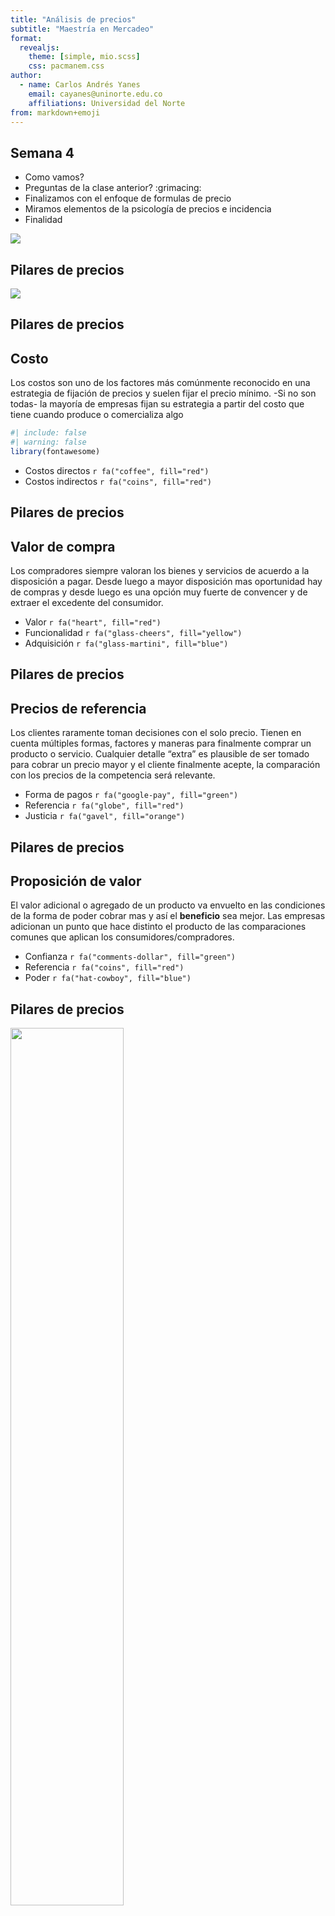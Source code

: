 ```yaml
---
title: "Análisis de precios"
subtitle: "Maestría en Mercadeo"
format:
  revealjs: 
    theme: [simple, mio.scss]
    css: pacmanem.css
author:
  - name: Carlos Andrés Yanes
    email: cayanes@uninorte.edu.co
    affiliations: Universidad del Norte
from: markdown+emoji
---
```


## Semana 4

::: incremental
-   Como vamos?
-   Preguntas de la clase anterior? :grimacing:
-   Finalizamos con el enfoque de formulas de precio
-   Miramos elementos de la psicología de precios e incidencia
-   Finalidad
:::

::: {layout="[-5,6]" layout-valign="bottom"}
![](graphs/pic2clas1.png)
:::

## Pilares de precios

![](graphs/Estp41.png)


## Pilares de precios

:::{.fragment}
:::{.callout-note}
## Costo
Los [costos]{.reder} son uno de los factores más comúnmente reconocido en una estrategia de fijación de precios y suelen fijar el precio mínimo. -Si no son todas- la mayoría de empresas fijan su estrategia a partir del costo que tiene cuando produce o comercializa algo
:::
:::

:::{.fragment}
```r
#| include: false
#| warning: false
library(fontawesome)
```

- Costos directos `r fa("coffee", fill="red")`
- Costos indirectos `r fa("coins", fill="red")`
:::

## Pilares de precios

:::{.fragment}
:::{.callout-note}
## Valor de compra
Los [compradores]{.alert} siempre valoran los bienes y servicios de acuerdo a la [disposición a pagar]{.blur}. Desde luego a mayor disposición mas oportunidad hay de compras y desde luego es una opción muy fuerte de convencer y de extraer el excedente del consumidor.
:::
:::

:::{.fragment}
- Valor `r fa("heart", fill="red")`
- Funcionalidad `r fa("glass-cheers", fill="yellow")`
- Adquisición `r fa("glass-martini", fill="blue")`
:::

## Pilares de precios

:::{.fragment}
:::{.callout-tip}
## Precios de referencia
Los [clientes]{.alert} raramente toman decisiones con el solo precio. Tienen en cuenta múltiples formas, factores y maneras para finalmente [comprar]{.cupp} un producto o servicio. Cualquier detalle "extra" es plausible de ser tomado para cobrar un precio mayor y el cliente finalmente acepte, la comparación con los precios de la competencia será relevante.
:::
:::

:::{.fragment}
- Forma de pagos `r fa("google-pay", fill="green")`
- Referencia `r fa("globe", fill="red")`
- Justicia `r fa("gavel", fill="orange")`
:::

## Pilares de precios

:::{.fragment}
:::{.callout-important}
## Proposición de valor
El [valor]{.alert} adicional o agregado de un producto va envuelto en las condiciones de la forma de poder cobrar mas y así el **beneficio** sea mejor. Las empresas adicionan un punto que hace distinto el producto de las comparaciones comunes que aplican los consumidores/compradores.
:::
:::

:::{.fragment}
- Confianza `r fa("comments-dollar", fill="green")`
- Referencia `r fa("coins", fill="red")`
- Poder `r fa("hat-cowboy", fill="blue")`
:::

## Pilares de precios

:::{.fragment}
![](graphs/rolesenin.png){width=60%}
:::

## Pilares de precios

:::{.fragment}
![](graphs/invprice.png)
:::

## Ecosistema de precios

:::{.fragment}
![](graphs/c4n2.png){width=80%}
:::

## Estipulación natural del precio

:::{.fragment}
![](graphs/c4n3.png)
:::

## Estipulación del precio en pilares

:::{.fragment}
![](graphs/c4n1.png)
:::

## Estipulación del precio creando valor 1

:::{.fragment}
![](graphs/c4n4.png){width=80%}
:::

## Estipulación del precio creando valor 2

:::{.fragment}
![](graphs/c4primboun.png)
:::


## Precios por visión

```r
#| include: false
options(htmltools.dir.version = FALSE)
library(pacman)
p_load(ggthemes, readxl, viridis, knitr, dslabs, gapminder, extrafont, Ecdat, wooldridge, tidyverse, magrittr, janitor, kableExtra, flextable)
# Colores y definición
red_pink <- "#e64173"
met_slate <- "#272822" # metropolis font color 
purple <- "#9370DB"
green <- "#007935"
light_green <- "#7DBA97"
orange <- "#FD5F00"
turquoise <- "#44C1C4"
red <- "#b92e34"

# Knitr opciones
opts_chunk$set(
  comment = "#>",
  fig.align = "center",
  fig.height = 7,
  fig.width = 10.5,
  #dpi = 300,
  #cache = T,
  warning = F,
  message = F
)  
theme_simple <- theme_bw() + theme(
  axis.line = element_line(color = met_slate),
  panel.grid = element_blank(),
  rect = element_blank(),
  strip.text = element_blank(),
  text = element_text(family = "Fira Sans", color = met_slate, size = 17),
  axis.text.x = element_text(size = 12),
  axis.text.y = element_text(size = 12),
  axis.ticks = element_blank()
)
theme_market <- theme_bw() + theme(
  axis.line = element_line(color = met_slate),
  panel.grid = element_blank(),
  rect = element_blank(),
  strip.text = element_blank(),
  text = element_text(family = "Fira Sans", color = met_slate, size = 17),
  axis.title.x = element_text(hjust = 1, size = 17),
  axis.title.y = element_text(hjust = 1, angle = 0, size = 17),
  axis.ticks = element_blank()
)
theme_gif <- theme_bw() + theme(
  axis.line = element_line(color = met_slate),
  panel.grid = element_blank(),
  rect = element_blank(),
  text = element_text(family = "Fira Sans", color = met_slate, size = 17),
  axis.text.x = element_text(size = 12),
  axis.text.y = element_text(size = 12),
  axis.ticks = element_blank()
)
wrapper <- function(x, ...) paste(strwrap(x, ...), collapse = "\n")
```

:::{.fragment}

```r
data.frame(
  A = c("Chocolate", "Cappuccino", "Café Mocca", "Mocca con Chocolate Blanco", "Cappuccino 20onz"),
  B = c(5500, 6300, 6800, 6950, 7200))%>% 
  kable(
  escape = F,
  col.names = c("Tipo", "Precio de venta"),
  align = c("l", "c")
) %>%
row_spec(1:5, color = met_slate) %>%
row_spec(1:5, extra_css = "line-height: 110%;") %>% 
column_spec(1, italic = T, color = met_slate)
```
:::

## Precios por visión

```r
data.frame(
  A = c("Chocolate", "Cafe con crema", "Café con leche", "Café, leche y Chocolate Blanco", "Café con leche 20onz"),
  B = c(3500, 4100, 4300, 4625, 5100))%>%
kable(
  escape = F,
  col.names = c("Tipo", "Precio de venta"),
  align = c("l", "c")
) %>%
row_spec(1:5, color = met_slate) %>%
row_spec(1:5, extra_css = "line-height: 110%;") %>% 
column_spec(1, italic = T, color = met_slate)
```


## Generalidades
### A tener en cuenta

:::{.incremental}
- Cada [empresa]{.alert} implementa su estrategía de acuerdo a lo que observa que hacen los demás
- Desde luego aquella que tiene mucho [poder de mercado]{.bg style="--col: #FFFF00"} estipula propiamente sus precios porque no hay competencia cerca e inclusive no la posee (caso monopolio).
- La estrategia mas [fácil]{.oranger} es la que va por establecer el precio a partir de los costos y mark-up que posee.
:::

## Usando las ventas para evaluar
### Decisiones de precios

:::{.incremental}
- La idea que el [crecimiento de las ventas]{.reder} es la medida propia de las empresas, ya que esta estipulado en las mentes de los gerentes
- Cuando se compara con otras [marcas]{.cupp} o competencia y algunas tienen que ver con el nivel de [lealtad]{.blur}
- Si la empresa conoce su [beneficio marginal]{.oranger}, el deseo o cambio esperado en ventas será usado de forma [precisa]{.under}
:::

# Pregunta :thinking:  
- Si se da un 10% de descuento del precio del lubricante que actualmente esta en $21.000 y hay un margen de ganancia estipulado del 50%. [¿Cuál es el incremento mínimo del volumen de ventas que necesitará la empresa para aumentar su beneficio sin afectar el nivel actual?]{.reder}

## Ventas{.smaller} 

:::{.fragment}
- Vamos a usar lo siguiente:
:::

:::{.fragment}
- La formula es:
$$\text{Volumen % de ventas}= \dfrac{\text{- Cambio %  en el precio}}{\text{Margen}+\text{Cambio % en el precio}}$$
:::

:::{.fragment}
[Interpretación:]{.reder} Después que: $(-10\%/50\%+(-10\%))=25\%$ "Si hay un descuento del 10%, la estación de servicio debe incrementar el cambio de aceite (ventas) en un 25%".
:::

## Ventas

![](graphs/c4pric.png)

# Ingreso marginal

Actualmente una empresa vende 40 jabones a un Precio de $100, pero la curva de demanda nos dice que para comprar un jabon adicional debemos bajar el precio a P=99. ¿Cuánto es el [ingreso marginal]{.under} de esa firma?

## Ingreso marginal

:::{.fragment}
> Aquel ingreso adicional que optiene la firma por vender una unidad adicional
:::

:::{.fragment}
- Ingresos de antes: 40 x `$100`=`$4000`  
:::

:::{.fragment}
Los ingresos de... ahora: 41 x `$99`=`$4059`
:::

:::{.fragment}
El ingreso marginal es `$59`.
Miren que el $Img < Precio$.
:::

:::{.fragment .fade-up}
¿Debe vender el jabon adicional?
:::

## Segmentación en precio

:::{.fragment}
- Imagine lo **siguiente**:

|              |DAP A  |DAP B  |
|--------------|-------|-------|
|Segmento X    |    30$|    125|
|Segmento Y    |    50 |    100|
:::

:::{.fragment}
- Note que los del segmento [X]{.oranger} valoran mucho mas el [producto B]{.bg style="--col: #4285F4"} que los del otro Segmento. Pero en cambio los del segmento [Y]{.reder} valoran mas el [producto A]{.bg style="--col: #FF8000"}.
:::

:::{.fragment}
- Como establecer el [precio]{.under} correcto para cada segmento?
:::

## Segmentación en precio

:::{.fragment}
Si el [producto A]{.bg style="--col: #FF8000"} se vende en `$50` solo el segmento [Y]{.reder} lo comprará y el beneficio por unidad será de `$50`.   
:::

:::{.fragment}
En cambio si lo vende en `$30` lo compraran ambos segmentos y su beneficio será de `$60`... va ganando por ahí
:::

:::{.fragment}
Ahora, si hacemos lo mismo con el [producto B]{.bg style="--col: #4285F4"} y se ofrece a un precio de `$100` la empresa ganará `$200` que en lugar de solo `$125`
:::

:::{.fragment}
Mire que si vende así, su ganancia total es de `$260`
:::

## Segmentación en precio

:::{.fragment}
Considera que es suficiente eso? puede la empresa hacer mas dinero `r fa ("money-bill-alt", fill="green")`?
:::

:::{.fragment}
La respuesta es si!!
:::

:::{.fragment}
:::{.callout-warning}
## Estrategia tipo cesta
La empresa puede vender de forma [combinada]{.bg style="--col: #FFFF00"}, es decir, ofrecer ambos producto en combinación, paquete o comunmente le dicen "combo".
:::
:::

## Segmentación en precio

:::{.fragment}
Sumemos las valoraciones de cada segmento. El Grupo [X]{.oranger}  $30(A)+125(B)=155$ y para el segmento [Y]{.reder} es de $50(A)+100(B)=150$, entonces podemos [cobrar]{.under} un precio de `$150` y la empresa venderá (A+B) productos y de esa manera su ganancia por combo será de `$300` y este es mucho mejor beneficio que los `$260` que anteriormente ganaba.
:::

:::{.fragment}
La noción de precios por suscripción y planes en combo es mucho mejor en la disponibilidad a pagar y ofrecer [paquetes]{.reder}. De esa manera extrae mejor el excedente de los consumidores.
:::

# Sensibilidad en el precio

## Sobre el consumo

::::{.columns}
::: {.column width="70%"}
```r
x <- 0:10
demand <- function(x) 10 - x
demand_2 <- function(x) 12 - x
supply <- function(x) 1 + x

q_1 <- uniroot(function(x) demand(x) - supply(x), range(x))$root
p_1 <- demand(q_1)

q_2 <- uniroot(function(x) demand_2(x) - supply(x), range(x))$root
p_2 <- demand_2(q_2)

base <- ggplot(data = data.frame(x = 0), mapping = aes(x = x)) +
  scale_x_continuous(limits = c(0, 10.5), expand = c(0, 0), breaks = c(q_1), labels = c(expression(Q^"*"))) +
  scale_y_continuous(limits = c(0, 10.5), expand = c(0, 0), breaks = c(p_1), labels = c(expression(P^"*"))) +
  theme_market +
  labs(x = "Q", y = "P") +
  stat_function(fun = demand, color = red_pink, size = 1) +
  stat_function(fun = supply, color = purple, size = 1) +
  geom_point(x = q_1, y = p_1, color = met_slate, size = 2) +
  #geom_point(x = q_2, y = p_2, color = met_slate, size = 2) +
  geom_segment(x = 0, xend = q_1, y = p_1, yend = p_1, color = met_slate, linetype = "dashed", size = 1) +
  #geom_segment(x = 0, xend = q_2, y = p_2, yend = p_2, color = met_slate, linetype = "dashed", size = 1) +
  geom_segment(x = q_1, xend = q_1, y = 0, yend = p_1, color = met_slate, linetype = "dashed", size = 1) +
  #geom_segment(x = q_2, xend = q_2, y = 0, yend = p_2, color = met_slate, linetype = "dashed", size = 1) +
  annotate("text", label = expression(D[1]), x = 10, y = 0.65, color = red_pink, family = "Fira Sans", size = 9) +
  annotate("text", label = "S", x = 9.2, y = 9.65, color = purple, family = "Fira Sans", size = 9)

base
```
:::

::: {.column width="30%"}
- Demanda y oferta acordes
- Si aumenta la disponibilidad a pagar
:::
::::

## Sobre el consumo

::::{.columns}
::: {.column width="70%"}
```r
x <- 0:10
demand <- function(x) 10 - x
demand_2 <- function(x) 12 - x
supply <- function(x) 1 + x

q_1 <- uniroot(function(x) demand(x) - supply(x), range(x))$root
p_1 <- demand(q_1)

q_2 <- uniroot(function(x) demand_2(x) - supply(x), range(x))$root
p_2 <- demand_2(q_2)

demand_increase <- ggplot(data = data.frame(x = 0), mapping = aes(x = x)) +
  scale_x_continuous(limits = c(0, 10.5), expand = c(0, 0), breaks = c(q_2), labels = c(expression(Q^"*"))) +
  scale_y_continuous(limits = c(0, 10.5), expand = c(0, 0), breaks = c(p_2), labels = c(expression(P^"*"))) +
  theme_market +
  labs(x = "Q", y = "P") +
  stat_function(fun = demand, color = red_pink, size = 1, alpha = 0.5) +
  stat_function(fun = demand_2, color = red_pink, size = 1) +
  stat_function(fun = supply, color = purple, size = 1) +
  geom_point(x = q_1, y = p_1, color = met_slate, size = 2, alpha = 0.5) +
  geom_point(x = q_2, y = p_2, color = met_slate, size = 2) +
  geom_segment(x = 0, xend = q_1, y = p_1, yend = p_1, color = met_slate, linetype = "dashed", size = 1, alpha = 0.5) +
  geom_segment(x = 0, xend = q_2, y = p_2, yend = p_2, color = met_slate, linetype = "dashed", size = 1) +
  geom_segment(x = q_1, xend = q_1, y = 0, yend = p_1, color = met_slate, linetype = "dashed", size = 1, alpha = 0.5) +
  geom_segment(x = q_2, xend = q_2, y = 0, yend = p_2, color = met_slate, linetype = "dashed", size = 1) +
  geom_segment(aes(x = 6 + 0.2, y = 4, xend = 8 - 0.2, yend = 4), arrow = arrow(angle = 20, length = unit(0.4,"cm"), type = "closed"), color = met_slate, size = 1) + 
  annotate("text", label = expression(D[1]), x = 10, y = 0.65, color = red_pink, family = "Fira Sans", size = 9, alpha = 0.5) +
  annotate("text", label = expression(D[2]), x = 10, y = 2.65, color = red_pink, family = "Fira Sans", size = 9) +
  annotate("text", label = "S", x = 9.2, y = 9.65, color = purple, family = "Fira Sans", size = 9)

demand_increase
```
:::

::: {.column width="30%"}
- Demanda y oferta acordes
- Si aumenta la disponibilidad a pagar
- La demanda va a [desplazarse]{.alert}
:::
::::

## Cambios consumo

::::{.columns}
::: {.column width="70%"}
```r
x <- 0:10
demand <- function(x) 10 - x
demand_2 <- function(x) 8 - x
supply <- function(x) 1 + x

q_1 <- uniroot(function(x) demand(x) - supply(x), range(x))$root
p_1 <- demand(q_1)

q_2 <- uniroot(function(x) demand_2(x) - supply(x), range(x))$root
p_2 <- demand_2(q_2)

demand_decrease <- ggplot(data = data.frame(x = 0), mapping = aes(x = x)) +
  scale_x_continuous(limits = c(0, 10.5), expand = c(0, 0), breaks = c(q_2), labels = c(expression(Q^"*"))) +
  scale_y_continuous(limits = c(0, 10.5), expand = c(0, 0), breaks = c(p_2), labels = c(expression(P^"*"))) +
  theme_market +
  labs(x = "Q", y = "P") +
  stat_function(fun = demand, color = red_pink, size = 1, alpha = 0.5) +
  stat_function(fun = demand_2, color = red_pink, size = 1) +
  stat_function(fun = supply, color = purple, size = 1) +
  geom_point(x = q_1, y = p_1, color = met_slate, size = 2, alpha = 0.5) +
  geom_point(x = q_2, y = p_2, color = met_slate, size = 2) +
  geom_segment(x = 0, xend = q_1, y = p_1, yend = p_1, color = met_slate, linetype = "dashed", size = 1, alpha = 0.5) +
  geom_segment(x = 0, xend = q_2, y = p_2, yend = p_2, color = met_slate, linetype = "dashed", size = 1) +
  geom_segment(x = q_1, xend = q_1, y = 0, yend = p_1, color = met_slate, linetype = "dashed", size = 1, alpha = 0.5) +
  geom_segment(x = q_2, xend = q_2, y = 0, yend = p_2, color = met_slate, linetype = "dashed", size = 1) +
  geom_segment(aes(x = 6 - 0.2, y = 4, xend = 4 + 0.2, yend = 4), arrow = arrow(angle = 20, length = unit(0.4,"cm"), type = "closed"), color = met_slate, size = 1) + 
  annotate("text", label = expression(D[1]), x = 10, y = 0.65, color = red_pink, family = "Fira Sans", size = 9, alpha = 0.5) +
  annotate("text", label = expression(D[2]), x = 8, y = 0.65, color = red_pink, family = "Fira Sans", size = 9) +
  annotate("text", label = "S", x = 9.2, y = 9.65, color = purple, family = "Fira Sans", size = 9)

demand_decrease
```
:::

::: {.column width="30%"}
- Demanda y oferta acordes
- Si disminuye la disponibilidad a pagar
- La demanda va a [desplazarse]{.alert}
:::
::::

## Cambios en gustos

::::{.columns}
::: {.column width="70%"}
```r
base
```
:::

::: {.column width="30%"}
- Qué ocurre si en Barranquilla la gente le gusta mas la salsa
:::
::::

## Cambios en gustos

::::{.columns}
::: {.column width="70%"}
```r
demand_increase
```
:::

::: {.column width="30%"}
- Qué ocurre si en Barranquilla la gente le gusta mas la salsa
- Los [precios]{.blur} se incrementan $\uparrow$ 
:::
::::

## Cambios en gustos

::::{.columns}
::: {.column width="70%"}
```r
base
```
:::

::: {.column width="30%"}
- Qué ocurre si las personas le mejoran el ingreso, con los estaderos de barrio?
:::
::::

## Cambios en gustos

::::{.columns}
::: {.column width="70%"}
```r
demand_decrease
```
:::

::: {.column width="30%"}
- Qué ocurre si las personas le mejoran el ingreso, con los estaderos de barrio?
- Las personas mejoran su status y van a discotecas
:::
::::

## Sensibilidad

:::{.fragment}
Una medida de [respuesta]{.oranger} cuando cambia la demanda, se conoce como [elasticidad]{.under} 
:::

:::{.fragment}
> $$\epsilon_Y = \dfrac{\text{Cambio % en la cantidad de consumo}}{\text{Cambio % en el ingreso}}$$
:::

:::{.fragment}
[Interpretación:]{.reder} "Un cambio del 1% del ingreso lleva a $\epsilon_Y$ cambios porcentuales de consumo."
:::

:::{.fragment}
- $\epsilon_Y > 0$ ==> [bien normal]{.blur} 
- $\epsilon_Y < 0$ ==> [bien inferior]{.reder}
:::

## Ejemplos {.smaller}

```R
data.frame(
  v1 = c("Automoviles", "Restaurantes", "Viviendas", "Gasolina", "Arriendos", "Cafe", "Cigarrillos", "Cuidado Médico", "Margarinas", "Transporte Público"),
  v2 = c(3.00, 1.40, 1.2, 1.06, 1.00, 0.51, 0.42, 0.22, -0.20, -0.36),
  v3 = c(rep("Normal", 8), rep("Inferior", 2))
) %>% kable(
  escape = F,
  col.names = c("Bien/Servicio", "Elasticidad Ingreso", "Normal o Inferior?"),
  align = c("l", "c", "c")
) %>%
row_spec(1:10, color = met_slate) %>%
row_spec(1:10, extra_css = "line-height: 110%;") %>% 
column_spec(1, italic = T, color = met_slate)
```

# Sustitutos o complementarios :hand_over_mouth:

## Cambio en precios relacionados con bienes

::::{.columns}
::: {.column width=“70%"}
```r
base
```
:::

::: {.column width="30%"}
[Sustitutos]{.bg style="--col: #e64173"}: Dos bienes donde la demanda de uno se [incrementa]{.alert} cuando el [precio]{.blur} del otro bien $\uparrow$.
:::
::::

## Cambio en precios relacionados con bienes
::::{.columns}
::: {.column width=“70%"}
```r
demand_increase
```
:::

::: {.column width="30%"}
[Sustitutos]{.bg style="--col: #e64173"}: Dos bienes donde la demanda de uno se [incrementa]{.alert} cuando el [precio]{.blur} del otro bien $\uparrow$.
:::
::::

## Cambio en precios relacionados con bienes
::::{.columns}
::: {.column width=“70%"}
```r
base
```
:::

::: {.column width="30%"}
[Complementos]{.bg style="--col: #00FFFF"}: Dos bienes donde la demanda de uno se [incrementa]{.alert} cuando el [precio]{.blur} del otro bien $\downarrow$.
:::
::::

## Cambio en precios relacionados con bienes
::::{.columns}
::: {.column width=“70%"}
```r
demand_decrease
```
:::

::: {.column width="30%"}
[Complementos]{.bg style="--col: #00FFFF"}: Dos bienes donde la demanda de uno se [incrementa]{.alert} cuando el [precio]{.blur} del otro bien $\downarrow$.
:::
::::

## Cambio en precios relacionados con bienes
::::{.columns}
::: {.column width=“70%"}
```r
base
```
:::

::: {.column width="30%"}
Qué ocurre si hay un $\downarrow$ en el precio de las margarinas con la **mantequilla**?
:::
::::

## Cambio en precios relacionados con bienes
::::{.columns}
::: {.column width=“70%"}
```r
demand_decrease
```
:::

::: {.column width="30%"}
Qué ocurre si hay un $\downarrow$ en el precio de las margarinas con la **mantequilla**?
R./ Demanda de la Mantequilla $\Rightarrow$ se [reduce]{.reder}
:::
::::

## Elasticidad cruzada de la demanda

:::{.fragment}
Nuevamente retomamos la formula de la *elasticidad*. Pero con una ligera modificación
:::

:::{.fragment}
> $$\epsilon_Y = \dfrac{\text{Cambio % en la cantidad de consumo}}{\text{Cambio % en el precio del bien B}}$$
:::

:::{.fragment}
[Interpretación:]{.reder} "Un cambio del 1% del precio del bien B lleva a $\epsilon_Y$ cambios porcentuales de consumo en el bien A."
:::

:::{.fragment}
- $\epsilon_x >0$ ==> Bienes [sustitutos]{.alert}
- $\epsilon_x <0$ ==> Bienes [complementarios]{.alert}
:::

## Ejemplos

```R
data.frame(
  v1 = c("Mantequilla", "Electricidad", "Café", "Whisky"),
  v2 = c("Margarina", "Gas Natural", "Té", "Cervezas"),
  v3 = c(1.53, 0.50, 0.15, -0.11),
  v4 = c(rep("Sustitutos", 3), rep("Complementos", 1))
) %>% kable(
  escape = F,
  col.names = c("Producto A", "Producto B", "Elasticidad Cruzada", "Sustitutos o Complementarios?"),
  align = c("l", "l", "c", "c")
) %>%
row_spec(1:4, color = met_slate) %>%
row_spec(1:4, extra_css = "line-height: 110%;") %>% 
column_spec(1:2, italic = T, color = met_slate)
```

# Qué determina la oferta de un mercado?

## Condiciones de crear un negocio

:::{.fragment}
- Cualquier empresa que reciba una [oferta]{.blur} o este dispuesto a aceptar los costos marginales de producción podrá entrar a un mercado
:::

:::{.incremental}
- Precios, salarios (insumos)
- Tecnología de producción
- Expectativa en crecimiento de precios
- Compentencia
- Tiempo (lluvia, calor, terremotos)
:::

## Movimientos Negocio
::::{.columns}
::: {.column width=“70%"}
```r
x <- 0:10
demand <- function(x) 10 - x
supply <- function(x) 1 + x

q_1 <- uniroot(function(x) demand(x) - supply(x), range(x))$root
p_1 <- demand(q_1)

base_2 <- ggplot(data = data.frame(x = 0), mapping = aes(x = x)) +
  scale_x_continuous(limits = c(0, 10.5), expand = c(0, 0), breaks = c(q_1), labels = c(expression(Q^"*"))) +
  scale_y_continuous(limits = c(0, 10.5), expand = c(0, 0), breaks = c(p_1), labels = c(expression(P^"*"))) +
  theme_market +
  labs(x = "Q", y = "P") +
  stat_function(fun = demand, color = red_pink, size = 1) +
  stat_function(fun = supply, color = purple, size = 1) +
  geom_point(x = q_1, y = p_1, color = met_slate, size = 2) +
  geom_segment(x = 0, xend = q_1, y = p_1, yend = p_1, color = met_slate, linetype = "dashed", size = 1) +
  geom_segment(x = q_1, xend = q_1, y = 0, yend = p_1, color = met_slate, linetype = "dashed", size = 1) +
  annotate("text", label = expression(D), x = 10, y = 0.65, color = red_pink, family = "Fira Sans", size = 9) +
  annotate("text", label = expression(S[1]), x = 9.4, y = 9.65, color = purple, family = "Fira Sans", size = 9)

base_2
```
:::

::: {.column width="30%"}
- A determinados [precios]{.blur}
- La oferta surge
:::
::::

## Movimientos Negocio
::::{.columns}
::: {.column width=“70%"}
```r
x <- 0:10
demand <- function(x) 10 - x
supply <- function(x) 1 + x
supply_2 <- function(x) -1 + x

q_1 <- uniroot(function(x) demand(x) - supply(x), range(x))$root
p_1 <- demand(q_1)

q_2 <- uniroot(function(x) demand(x) - supply_2(x), range(x))$root
p_2 <- demand(q_2)

supply_increase <- ggplot(data = data.frame(x = 0), mapping = aes(x = x)) +
  scale_x_continuous(limits = c(0, 10.5), expand = c(0, 0), breaks = c(q_2), labels = c(expression(Q^"*"))) +
  scale_y_continuous(limits = c(0, 10.5), expand = c(0, 0), breaks = c(p_2), labels = c(expression(P^"*"))) +
  theme_market +
  labs(x = "Q", y = "P") +
  stat_function(fun = demand, color = red_pink, size = 1) +
  stat_function(fun = supply_2, color = purple, size = 1) +
  stat_function(fun = supply, color = purple, size = 1, alpha = 0.5) +
  geom_point(x = q_1, y = p_1, color = met_slate, size = 2, alpha = 0.5) +
  geom_point(x = q_2, y = p_2, color = met_slate, size = 2) +
  geom_segment(x = 0, xend = q_1, y = p_1, yend = p_1, color = met_slate, linetype = "dashed", size = 1, alpha = 0.5) +
  geom_segment(x = 0, xend = q_2, y = p_2, yend = p_2, color = met_slate, linetype = "dashed", size = 1) +
  geom_segment(x = q_1, xend = q_1, y = 0, yend = p_1, color = met_slate, linetype = "dashed", size = 1, alpha = 0.5) +
  geom_segment(x = q_2, xend = q_2, y = 0, yend = p_2, color = met_slate, linetype = "dashed", size = 1) +
  geom_segment(aes(x = 6 + 0.2, y = 7, xend = 8 - 0.2, yend = 7), arrow = arrow(angle = 20, length = unit(0.4,"cm"), type = "closed"), color = met_slate, size = 1) + 
  annotate("text", label = expression(D), x = 10, y = 0.65, color = red_pink, family = "Fira Sans", size = 9) +
  annotate("text", label = expression(S[2]), x = 9.4, y = 7.65, color = purple, family = "Fira Sans", size = 9) +
  annotate("text", label = expression(S[1]), x = 9.4, y = 9.65, color = purple, family = "Fira Sans", size = 9, alpha = 0.5)

supply_increase
```
:::

::: {.column width="30%"}
- A determinados [precios]{.blur}
- La oferta surge
- De ser demasiados P $\downarrow$
:::
::::

## Movimientos Negocio
::::{.columns}
::: {.column width=“70%"}
```r
base_2
```
:::

::: {.column width="30%"}
- De igual manera
- Si hay muy pocas empresas
:::
::::

## Movimientos Negocio
::::{.columns}
::: {.column width=“70%"}
```r
x <- 0:10
demand <- function(x) 10 - x
supply <- function(x) 1 + x
supply_2 <- function(x) 3 + x

q_1 <- uniroot(function(x) demand(x) - supply(x), range(x))$root
p_1 <- demand(q_1)

q_2 <- uniroot(function(x) demand(x) - supply_2(x), range(x))$root
p_2 <- demand(q_2)

supply_decrease <- ggplot(data = data.frame(x = 0), mapping = aes(x = x)) +
  scale_x_continuous(limits = c(0, 10.5), expand = c(0, 0), breaks = c(q_2), labels = c(expression(Q^"*"))) +
  scale_y_continuous(limits = c(0, 10.5), expand = c(0, 0), breaks = c(p_2), labels = c(expression(P^"*"))) +
  theme_market +
  labs(x = "Q", y = "P") +
  stat_function(fun = demand, color = red_pink, size = 1) +
  stat_function(fun = supply_2, color = purple, size = 1) +
  stat_function(fun = supply, color = purple, size = 1, alpha = 0.5) +
  geom_point(x = q_1, y = p_1, color = met_slate, size = 2, alpha = 0.5) +
  geom_point(x = q_2, y = p_2, color = met_slate, size = 2) +
  geom_segment(x = 0, xend = q_1, y = p_1, yend = p_1, color = met_slate, linetype = "dashed", size = 1, alpha = 0.5) +
  geom_segment(x = 0, xend = q_2, y = p_2, yend = p_2, color = met_slate, linetype = "dashed", size = 1) +
  geom_segment(x = q_1, xend = q_1, y = 0, yend = p_1, color = met_slate, linetype = "dashed", size = 1, alpha = 0.5) +
  geom_segment(x = q_2, xend = q_2, y = 0, yend = p_2, color = met_slate, linetype = "dashed", size = 1) +
  geom_segment(aes(x = 6 - 0.2, y = 7, xend = 4 + 0.2, yend = 7), arrow = arrow(angle = 20, length = unit(0.4,"cm"), type = "closed"), color = met_slate, size = 1) + 
  annotate("text", label = expression(D), x = 10, y = 0.65, color = red_pink, family = "Fira Sans", size = 9) +
  annotate("text", label = expression(S[2]), x = 7.4, y = 9.65, color = purple, family = "Fira Sans", size = 9) +
  annotate("text", label = expression(S[1]), x = 9.4, y = 9.65, color = purple, family = "Fira Sans", size = 9, alpha = 0.5)

supply_decrease
```
:::

::: {.column width="30%"}
- De igual manera
- Si hay muy pocas empresas
- El precio $\Rightarrow$ [aumenta]{.blur}
:::
::::

## Caso 1
::::{.columns}
::: {.column width=“70%"}
```r
base_2
```
:::

::: {.column width="30%"}
- Qué ocurre con el mercado del papel si el precio de la madera [aumenta]{.reder}
:::
::::

## Caso 1
::::{.columns}
::: {.column width=“70%"}
```r
supply_decrease
```
:::

::: {.column width="30%"}
- Qué ocurre con el mercado del papel si el precio de la madera [aumenta]{.reder}
- R./ Pues se escasea el papel
:::
::::

## Caso 2
::::{.columns}
::: {.column width=“70%"}
```r
base_2
```
:::

::: {.column width="30%"}
- Qué ocurre con el mercado de la leche si se encuentra una nueva hormona de crecimiento del bovino?
:::
::::

## Caso 2
::::{.columns}
::: {.column width=“70%"}
```r
supply_increase
```
:::

::: {.column width="30%"}
- Qué ocurre con el mercado de la leche si se encuentra una nueva hormona de crecimiento del bovino?
- [Aumenta la oferta]{.blur}
:::
::::

# Pregunta :bomb:

## Pregunta 1 {.smaller}
P: Cuál de los siguientes efectos reducen la oferta de naranjas?

> **A**. Una nueva tecnología que afecta el costo de producción?

> **B**. Precios de las naranjas caen precipitadamente

> **C**. Caida del consumo de naranjas

> **D**. Un nuevo Jugo de naranja se vuelve viral

> **E**. Una tormenta arraza con los campos de cultivo

## Pregunta 1 {.smaller}
P: Cuál de los siguientes efectos reducen la oferta de naranjas?

> **A**. Una nueva tecnología que afecta el costo de producción?

> **B**. Precios de las naranjas caen precipitadamente

> **C**. Caida del consumo de naranjas

> **D**. Un nuevo Jugo de naranja se vuelve viral

> [ **E**. Una tormenta arraza con los campos de cultivo]{.alert}

## {background-color="#006dae"}

<div class='pac-man'></div>

<br/>

::: {.r-fit-text}
Gracias por su atención
:::

`r fa('book')` Dholakia, U. (2017). *How to Price Effectively: A Guide for Managers and Entrepreneurs*. Utpal Dholakia.

`r fa('book')` Dzwigol, H. (2020). *Innovation in marketing research: quantitative and qualitative analysis*.

`r fa('book')` Feurer, S., Schuhmacher, M. C., & Kuester, S. (2019). *How pricing teams develop effective pricing strategies for new products*. Journal of Product Innovation Management, 36(1), 66-86.

## {background-color="#006dae"}

<div class='pac-man'></div>

<br/>

`r fa('file-code')` Raze, K (2022). *Lecture Notes: Principles in Microeconomics*.

`r fa('book')` Simon H. (2015). *Confessions of the Pricing Man: How Price Affects Everything*. Springer









